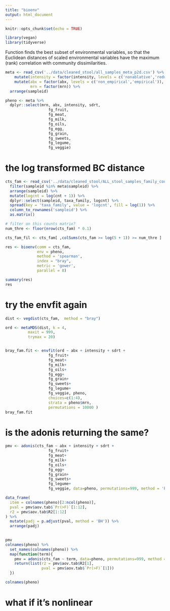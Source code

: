 ```yaml
---
title: "bioenv"
output: html_document
---
```


```r
knitr::opts_chunk$set(echo = TRUE)
```

```r
library(vegan)
library(tidyverse)
```

Function finds the best subset of environmental variables, so that the Euclidean distances of scaled environmental variables have the maximum (rank) correlation with community dissimilarities.

```r
meta <- read_csv('../data/cleaned_stool/all_samples_meta_p2d.csv') %>% 
    mutate(intensity = factor(intensity, levels = c('nonablative','reduced','ablative'))) %>% 
    mutate(abx = factor(abx, levels = c('non_empirical','empirical')),
           mrn = factor(mrn)) %>% 
  arrange(sampleid)

pheno <- meta %>% 
  dplyr::select(mrn, abx, intensity, sdrt,
                   fg_fruit,
                   fg_meat,
                   fg_milk,
                   fg_oils,
                   fg_egg,
                   fg_grain,
                   fg_sweets,
                   fg_legume,
                   fg_veggie)
```

# the log transformed BC distance

```r
cts_fam <- read_csv('../data/cleaned_stool/ALL_stool_samples_family_counts.csv') %>% 
  filter(sampleid %in% meta$sampleid) %>% 
  arrange(sampleid) %>% 
  mutate(logcnt = log(cnt + 1)) %>% 
  dplyr::select(sampleid, taxa_family, logcnt) %>% 
  spread(key = 'taxa_family', value = 'logcnt', fill = log(1)) %>% 
  column_to_rownames('sampleid') %>% 
  as.matrix()

# filter on this counts matrix?
num_thre <- floor(nrow(cts_fam) * 0.1)

cts_fam_fil <- cts_fam[ ,colSums(cts_fam >= log(5 + 1)) >= num_thre ]
```

```r


res <- bioenv(comm = cts_fam,
              env = pheno,
              method = 'spearman',
              index = "bray",
              metric = 'gower',
              parallel = 8)

summary(res)
res

```

# try the envfit again


 

```r
dist <- vegdist(cts_fam,  method = "bray")

ord <- metaMDS(dist, k = 4,
          maxit = 999, 
          trymax = 20)


bray_fam.fit <- envfit(ord ~ abx + intensity + sdrt +
                   fg_fruit+
                   fg_meat+
                   fg_milk+
                   fg_oils+
                   fg_egg+
                   fg_grain+
                   fg_sweets+
                   fg_legume+
                   fg_veggie, pheno, 
                   choices=c(1:4), 
                   strata = pheno$mrn,
                   permutations = 10000 ) 
bray_fam.fit
```

# is the adonis returning the same?

```r
pmv <- adonis(cts_fam ~ abx + intensity + sdrt +
                   fg_fruit+
                   fg_meat+
                   fg_milk+
                   fg_oils+
                   fg_egg+
                   fg_grain+
                   fg_sweets+
                   fg_legume+
                   fg_veggie, data=pheno, permutations=999, method = 'bray', strata = pheno$mrn, parallel = 8)

data_frame(
  item = colnames(pheno)[2:ncol(pheno)],
  pval = pmv$aov.tab$`Pr(>F)`[1:12],
  r2 = pmv$aov.tab$R2[1:12]
) %>% 
  mutate(padj = p.adjust(pval, method = 'BH')) %>% 
  arrange(padj) 
  

```


```r
pmv
colnames(pheno) %>% 
  set_names(colnames(pheno)) %>% 
  map(function(term){
    pmv = adonis(cts_fam ~ term, data=pheno, permutations=999, method = 'bray', strata = mrn)
    return(list(r2 = pmv$aov.tab$R2[1],
                pval = pmv$aov.tab$`Pr(>F)`[1]))
  })


```


```r
colnames(pheno)
```

# what if it's nonlinear


